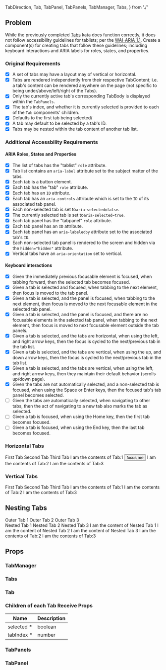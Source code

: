   TabDirection,
  Tab,
  TabPanel,
  TabPanels,
  TabManager,
  Tabs,
} from './'

<Meta title="2020-03-06: Accessible Tabs" />

<KataHeader name="Accessible Tabs" />

## Problem

While the previously completed [Tabs](/?path=/docs/2020-02-29-tabs--page) kata does function correctly, it does not follow accessibility guidelines for tablists; per the [WAI-ARIA 1.1](https://www.w3.org/TR/wai-aria-practices-1.1/#tabpanel). Create a component(s) for creating tabs that follow these guidelines; including keyboard interactions and ARIA labels for roles, states, and properties.

### Original Requirements

- [x] A set of tabs may have a layout may of vertical or horizontal.
- [x] Tabs are rendered independently from their respective TabContent; i.e. a tab's content can be rendered anywhere on the page (not specific to being under/above/left/right of the Tabs).
- [x] Only the currently active tab's corresponding TabBody is displayed within the `TabPanels`.
- [x] The tab's index, and whether it is currently selected is provided to each of the `Tab` components' children.
- [x] Defaults to the first tab being selected/
- [x] A tab may default to be selected by a tab's ID.
- [x] Tabs may be nested within the tab content of another tab list.

### Additional Accessbility Requirements

#### ARIA Roles, States and Properties

- [x] The list of tabs has the "tablist" `role` attribute.
- [x] Tab list contains an `aria-label` attribute set to the subject matter of the tabs.
- [x] Each tab is a button element.
- [x] Each tab has the "tab" `role` attribute.
- [x] Each tab has an `ID` attribute.
- [x] Each tab has an `aria-controls` attribute which is set to the `ID` of its associated tab panel.
- [x] Each non-selected tab is set to`aria-selected=false`.
- [x] The currently selected tab is set to`aria-selected=true`.
- [x] Each tab panel has the "tabpanel" `role` attribute.
- [x] Each tab panel has an `ID` attribute.
- [x] Each tab panel has an `aria-labeledby` attribute set to the associated tab's `ID`.
- [x] Each non-selected tab panel is rendered to the screen and hidden via the `hidden="hidden"` attribute.
- [x] Vertical tabs have an `aria-orientation` set to vertical.

#### Keyboard interactions

- [x] Given the immediately previous focusable element is focused, when tabbing forward, then the selected tab becomes focused.
- [x] Given a tab is selected and focused, when tabbing to the next element, then focus is moved to the tab panel.
- [x] Given a tab is selected, and the panel is focused, when tabbing to the next element, then focus is moved to the next focusable element in the selected tab panel.
- [x] Given a tab is selected, and the panel is focused, and there are no focusable elements in the selected tab panel, when tabbing to the next element, then focus is moved to next focusable element outside the tab panels.
- [x] Given a tab is selected, and the tabs are horizontal, when using the left, and right arrow keys, then the focus is cycled to the next/previous tab in the tab list.
- [x] Given a tab is selected, and the tabs are vertical, when using the up, and down arrow keys, then the focus is cycled to the next/previous tab in the tab list.
- [x] Given a tab is selected, and the tabs are vertical, when using the left, and right arrow keys, then they maintain their default behavior (scrolls up/down page).
- [x] Given the tabs are not automatically selected, and a non-selected tab is focused, when using the Space or Enter keys, then the focused tab's tab panel becomes selected.
- [ ] Given the tabs are automatically selected, when navigating to other tabs, then the act of navigating to a new tab also marks the tab as selected.
- [ ] Given a tab is focused, when using the Home key, then the first tab becomes focused.
- [ ] Given a tab is focused, when using the End key, then the last tab becomes focused.

### Horizontal Tabs

<CodeBlock language="tsx" code={bootstrapTabSrc} />

<Preview>
  <TabManager>
    <Tabs label="Horizontal Example">
      <Tab id="Tab:1">
        <BootstrapTab>First Tab</BootstrapTab>
      </Tab>
      <Tab id="Tab:2">
        <BootstrapTab>Second Tab</BootstrapTab>
      </Tab>
      <Tab id="Tab:3">
        <BootstrapTab>Third Tab</BootstrapTab>
      </Tab>
    </Tabs>
    <TabPanels>
      <TabPanel tabId="Tab:1">I am the contents of Tab:1 <button>focus me</button></TabPanel>
      <TabPanel tabId="Tab:2">I am the contents of Tab:2</TabPanel>
      <TabPanel tabId="Tab:3">I am the contents of Tab:3</TabPanel>
    </TabPanels>
  </TabManager>
</Preview>

### Vertical Tabs

<CodeBlock language="tsx" code={verticalTabSrc} />

<Preview>
  <TabManager>
    <SpacedGroup spacing={8}>
      <Tabs direction={TabDirection.vertical}  label="Vertical Example">
        <Tab id="Tab:1">
          <VerticalTab>First Tab</VerticalTab>
        </Tab>
        <Tab id="Tab:2">
          <VerticalTab>Second Tab</VerticalTab>
        </Tab>
        <Tab id="Tab:3">
          <VerticalTab>Third Tab</VerticalTab>
        </Tab>
      </Tabs>
      <TabPanels>
        <TabPanel tabId="Tab:1">I am the contents of Tab:1</TabPanel>
        <TabPanel tabId="Tab:2">I am the contents of Tab:2</TabPanel>
        <TabPanel tabId="Tab:3">I am the contents of Tab:3</TabPanel>
      </TabPanels>
    </SpacedGroup>
  </TabManager>
</Preview>

## Nesting Tabs

<Preview>
  <TabManager defaultSelected="Tab:1">
      <div style={{borderBottom: '1px solid black'}}>
        <Tabs>
          <Tab id="Tab:1">
            <BootstrapTab>Outer Tab 1</BootstrapTab>
          </Tab>
          <Tab id="Tab:2">
            <BootstrapTab>Outer Tab 2</BootstrapTab>
          </Tab>
          <Tab id="Tab:3">
            <BootstrapTab>Outer Tab 3</BootstrapTab>
          </Tab>
        </Tabs>
      </div>
      <TabPanels>
        <TabPanel tabId="Tab:1">
          <TabManager>
            <Tabs>
              <Tab id="Tab:11">
                <BootstrapTab>Nested Tab 1</BootstrapTab>
              </Tab>
              <Tab id="Tab:12">
                <BootstrapTab>Nested Tab 2</BootstrapTab>
              </Tab>
              <Tab id="Tab:13">
                <BootstrapTab>Nested Tab 3</BootstrapTab>
              </Tab>
            </Tabs>
              <TabPanel tabId="Tab:11">I am the content of Nested Tab 1</TabPanel>
              <TabPanel tabId="Tab:12">I am the content of Nested Tab 2</TabPanel>
              <TabPanel tabId="Tab:13">I am the content of Nested Tab 3</TabPanel>
          </TabManager>
          </TabPanel>
        <TabPanel tabId="Tab:2">I am the contents of Tab:2</TabPanel>
        <TabPanel tabId="Tab:3">I am the contents of Tab:3</TabPanel>
      </TabPanels>
  </TabManager>
</Preview>


## Props

### TabManager

<Props of={TabManager} />

### Tabs

<Props of={Tabs} />

### Tab

<Props of={Tab} />

### Children of each Tab Receive Props

<table style={{width: '100%'}}>
  <thead>
    <tr>
      <th>Name</th>
      <th>Description</th>
    </tr>
  </thead>
  <tbody>
    <tr>
      <td>
        <span>selected</span>
        <span title="Required">*</span>
      </td>
      <td>
        <div>
          <span>boolean</span>
        </div>
      </td>
    </tr>
    <tr>
      <td>
        <span>tabIndex</span>
        <span title="Required">*</span>
      </td>
      <td>
        <div>
          <span>number</span>
        </div>
      </td>
    </tr>
  </tbody>
</table>

### TabPanels

<Props of={TabPanels} />

### TabPanel

<Props of={TabPanel} />
